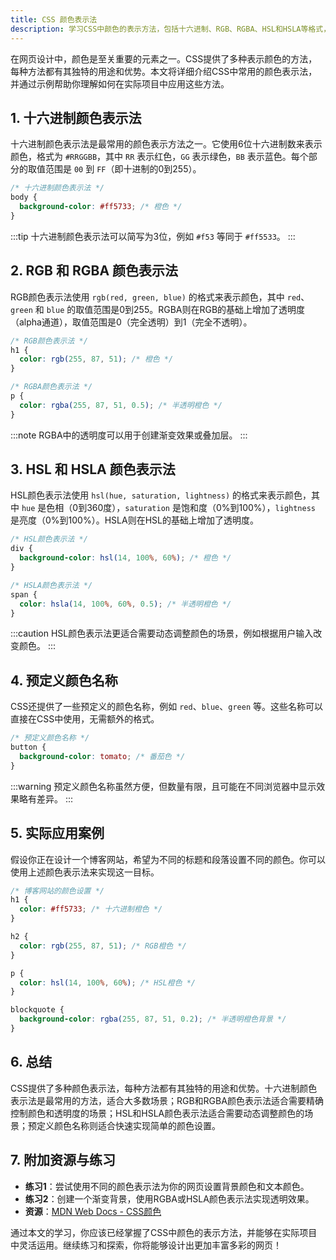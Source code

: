 ```yaml
---
title: CSS 颜色表示法
description: 学习CSS中颜色的表示方法，包括十六进制、RGB、RGBA、HSL和HSLA等格式，掌握如何为网页元素设置颜色。
---
```


在网页设计中，颜色是至关重要的元素之一。CSS提供了多种表示颜色的方法，每种方法都有其独特的用途和优势。本文将详细介绍CSS中常用的颜色表示法，并通过示例帮助你理解如何在实际项目中应用这些方法。

## 1. 十六进制颜色表示法

十六进制颜色表示法是最常用的颜色表示方法之一。它使用6位十六进制数来表示颜色，格式为 `#RRGGBB`，其中 `RR` 表示红色，`GG` 表示绿色，`BB` 表示蓝色。每个部分的取值范围是 `00` 到 `FF`（即十进制的0到255）。

```css
/* 十六进制颜色表示法 */
body {
  background-color: #ff5733; /* 橙色 */
}
```

:::tip
十六进制颜色表示法可以简写为3位，例如 `#f53` 等同于 `#ff5533`。
:::

## 2. RGB 和 RGBA 颜色表示法

RGB颜色表示法使用 `rgb(red, green, blue)` 的格式来表示颜色，其中 `red`、`green` 和 `blue` 的取值范围是0到255。RGBA则在RGB的基础上增加了透明度（alpha通道），取值范围是0（完全透明）到1（完全不透明）。

```css
/* RGB颜色表示法 */
h1 {
  color: rgb(255, 87, 51); /* 橙色 */
}

/* RGBA颜色表示法 */
p {
  color: rgba(255, 87, 51, 0.5); /* 半透明橙色 */
}
```

:::note
RGBA中的透明度可以用于创建渐变效果或叠加层。
:::

## 3. HSL 和 HSLA 颜色表示法

HSL颜色表示法使用 `hsl(hue, saturation, lightness)` 的格式来表示颜色，其中 `hue` 是色相（0到360度），`saturation` 是饱和度（0%到100%），`lightness` 是亮度（0%到100%）。HSLA则在HSL的基础上增加了透明度。

```css
/* HSL颜色表示法 */
div {
  background-color: hsl(14, 100%, 60%); /* 橙色 */
}

/* HSLA颜色表示法 */
span {
  color: hsla(14, 100%, 60%, 0.5); /* 半透明橙色 */
}
```

:::caution
HSL颜色表示法更适合需要动态调整颜色的场景，例如根据用户输入改变颜色。
:::

## 4. 预定义颜色名称

CSS还提供了一些预定义的颜色名称，例如 `red`、`blue`、`green` 等。这些名称可以直接在CSS中使用，无需额外的格式。

```css
/* 预定义颜色名称 */
button {
  background-color: tomato; /* 番茄色 */
}
```

:::warning
预定义颜色名称虽然方便，但数量有限，且可能在不同浏览器中显示效果略有差异。
:::

## 5. 实际应用案例

假设你正在设计一个博客网站，希望为不同的标题和段落设置不同的颜色。你可以使用上述颜色表示法来实现这一目标。

```css
/* 博客网站的颜色设置 */
h1 {
  color: #ff5733; /* 十六进制橙色 */
}

h2 {
  color: rgb(255, 87, 51); /* RGB橙色 */
}

p {
  color: hsl(14, 100%, 60%); /* HSL橙色 */
}

blockquote {
  background-color: rgba(255, 87, 51, 0.2); /* 半透明橙色背景 */
}
```

## 6. 总结

CSS提供了多种颜色表示法，每种方法都有其独特的用途和优势。十六进制颜色表示法是最常用的方法，适合大多数场景；RGB和RGBA颜色表示法适合需要精确控制颜色和透明度的场景；HSL和HSLA颜色表示法适合需要动态调整颜色的场景；预定义颜色名称则适合快速实现简单的颜色设置。

## 7. 附加资源与练习

- **练习1**：尝试使用不同的颜色表示法为你的网页设置背景颜色和文本颜色。
- **练习2**：创建一个渐变背景，使用RGBA或HSLA颜色表示法实现透明效果。
- **资源**：[MDN Web Docs - CSS颜色](https://developer.mozilla.org/zh-CN/docs/Web/CSS/color)

通过本文的学习，你应该已经掌握了CSS中颜色的表示方法，并能够在实际项目中灵活运用。继续练习和探索，你将能够设计出更加丰富多彩的网页！